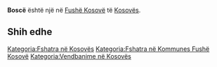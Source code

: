 {{Fshat në 
 | Emri                = Boscë
 | EmriAlt                = 
 | NAME_SHORT_FORM=      
 | NAME_GENERIC=      
 | NAME_SORT_NAME_RO=      BOSCE
 | FULL_NAME_RO = Boscë
 | FULL_NAME_ND_RO=Bosce
 | SORT_NAME_RG=BOSCE
 | FULL_NAME_RG=Boscë
 | FULL_NAME_ND_RG=Bosce
 | SRP_NAME_SHORT_FORM=      
 | SRP_NAME_GENERIC=      
 | SRP_NAME_SORT_NAME_RO=      
 | SRP_FULL_NAME_RO = 
 | SRP_FULL_NAME_ND_RO=
 | SRP_SORT_NAME_RG=
 | SRP_FULL_NAME_RG=
 | SRP_FULL_NAME_ND_RG=
 | Emri (Rasa dhanore) = 
 | Figura              = 
 | Shteti              = Kosovo
 | Komuna              = Fushë Kosovë
 | Kodi postar         = 
 | Sipërfaqja          = 

 | Popullsia           = 

 | Regj. i popullsisë  = 
 | Dend. e popullsisë  = 
 | Faqja zyrtare       = 
 <!--- Koordinatat ----> 
 | Gjerësia            = 42.609444
 | Gjatësia            = 21.589167
 | Lartësia            = 
}}
'''Boscë''' është një [[]] në [[Fushë Kosovë]] të [[Kosovës]].

<!-- == Gjeografia == -->
<!-- == Historia == -->
<!-- == Demografia == -->
== Shih edhe ==
{{Komuna Fushë Kosovë}}
{{Kosovo-Administrata-Cung}}

[[Kategoria:Fshatra në Kosovës]]
[[Kategoria:Fshatra në Kommunes Fushë Kosovë]]
[[Kategoria:Vendbanime në Kosovës]]